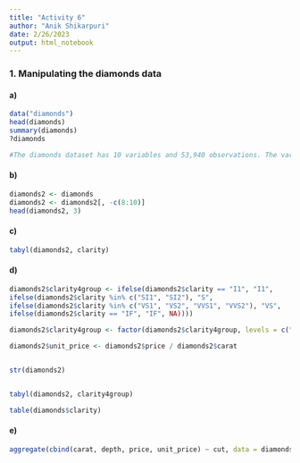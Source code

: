 ```yaml
---
title: "Activity 6"
author: "Anik Shikarpuri"
date: 2/26/2023
output: html_notebook
---
```


### 1. Manipulating the diamonds data

#### a)

```r
data("diamonds")
head(diamonds)
summary(diamonds)
?diamonds

#The diamonds dataset has 10 variables and 53,940 observations. The variables include the carat weight, cut, color, clarity, depth, table, price, x (length in mm), y (width in mm), and z (depth in mm) of the diamonds. The variable types include numerical, categorical, and ordinal
```
#### b)
```r
diamonds2 <- diamonds
diamonds2 <- diamonds2[, -c(8:10)]
head(diamonds2, 3)

```




#### c)
```r

tabyl(diamonds2, clarity)

```


#### d)
```r
diamonds2$clarity4group <- ifelse(diamonds2$clarity == "I1", "I1",
ifelse(diamonds2$clarity %in% c("SI1", "SI2"), "S",
ifelse(diamonds2$clarity %in% c("VS1", "VS2", "VVS1", "VVS2"), "VS",
ifelse(diamonds2$clarity == "IF", "IF", NA))))

diamonds2$clarity4group <- factor(diamonds2$clarity4group, levels = c("I1", "S", "VS", "IF"), ordered = TRUE)

diamonds2$unit_price <- diamonds2$price / diamonds2$carat


str(diamonds2)


tabyl(diamonds2, clarity4group)

table(diamonds$clarity)

```

#### e)
```r
aggregate(cbind(carat, depth, price, unit_price) ~ cut, data = diamonds2, FUN = mean)

```



